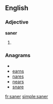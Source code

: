 ==English==

===Adjective===
'''saner'''

# {{comparative of|[[sane]]}}

===Anagrams===
* {{alphagram|aenrs}}
* [[earns#English|earns]]
* [[nares#English|nares]]
* [[nears#English|nears]]
* [[snare#English|snare]]

[[fr:saner]]
[[simple:saner]]
